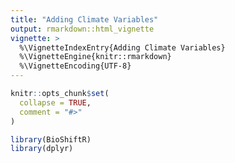 ```yaml
---
title: "Adding Climate Variables"
output: rmarkdown::html_vignette
vignette: >
  %\VignetteIndexEntry{Adding Climate Variables}
  %\VignetteEngine{knitr::rmarkdown}
  %\VignetteEncoding{UTF-8}
---
```


```r
knitr::opts_chunk$set(
  collapse = TRUE,
  comment = "#>"
)
```

```r
library(BioShiftR)
library(dplyr)
```
